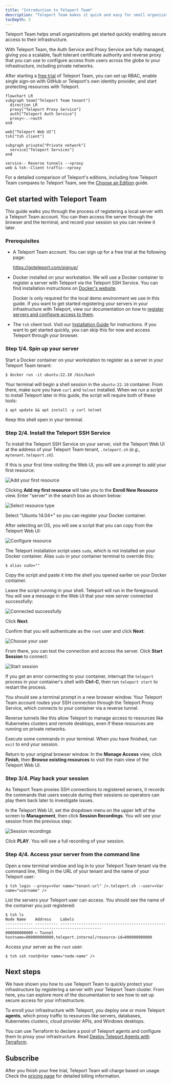 ```yaml
---
title: "Introduction to Teleport Team"
description: "Teleport Team makes it quick and easy for small organizations set up secure RBAC for their infrastructure."
tocDepth: 3
---
```


Teleport Team helps small organizations get started quickly enabling secure
access to their infrastructure. 

With Teleport Team, the Auth Service and Proxy Service are fully managed, giving
you a scalable, fault tolerant certificate authority and reverse proxy that you
can use to configure access from users across the globe to your infrastructure,
including private networks.

After starting a [free trial](https://goteleport.com/signup) of Teleport Team,
you can set up RBAC, enable single sign-on with GitHub or Teleport's own
identity provider, and start protecting resources with Teleport.

```mermaid
flowchart LR
subgraph team["Teleport Team tenant"]
  direction LR
  proxy["Teleport Proxy Service"]
  auth["Teleport Auth Service"]
  proxy<-.->auth
end

web["Teleport Web UI"]
tsh["tsh client"]

subgraph private["Private network"]
  service["Teleport Services"]
end 

service-- Reverse tunnels -->proxy
web & tsh--Client traffic-->proxy
```

<Notice type="tip">

For a detailed comparison of Teleport's editions, including how Teleport Team
compares to Teleport Team, see the [Choose an Edition](introduction.mdx) guide.

</Notice>

## Get started with Teleport Team

This guide walks you through the process of registering a local server with a
Teleport Team account. You can then access the server through the browser and
the terminal, and record your session so you can review it later.

### Prerequisites

- A Teleport Team account. You can sign up for a free trial at the following
  page:

  https://goteleport.com/signup/

- Docker installed on your workstation. We will use a Docker container to
  register a server with Teleport via the Teleport SSH Service. You can find
  installation instructions on [Docker's
  website](https://docs.docker.com/get-docker/).

  <Notice type="tip">

  Docker is only required for the local demo environment we use in this guide.
  If you want to get started registering your servers in your infrastructure
  with Teleport, view our documentation on how to [register servers and
  configure access to them](../server-access/introduction.mdx).

  </Notice>

- The `tsh` client tool. Visit our [Installation Guide](../installation.mdx)
  for instructions. If you want to get started quickly, you can skip this for
  now and access Teleport through your browser.

### Step 1/4. Spin up your server

Start a Docker container on your workstation to register as a server in your
Teleport Team tenant:

```code
$ docker run -it ubuntu:22.10 /bin/bash
```

Your terminal will begin a shell session in the `ubuntu:22.10` container. From
there, make sure you have `curl` and `telnet` installed. When we run a script to
install Teleport later in this guide, the script will require both of these
tools:

```code
$ apt update && apt install -y curl telnet
```

Keep this shell open in your terminal.

### Step 2/4. Install the Teleport SSH Service

To install the Teleport SSH Service on your server, visit the Teleport Web UI at
the address of your Teleport Team tenant, <Var name="tenant-url"/>`.teleport.sh`
(e.g., `mytenant.teleport.sh`). 

If this is your first time visiting the Web UI, you will see a prompt to add
your first resource: 

![Add your first
resource](../../img/cloud/getting-started/add-my-first-resource@2x.png)

Clicking **Add my first resource** will take you to the **Enroll New Resource**
view. Enter "server" in the search box as shown below:

![Select resource
type](../../img/cloud/getting-started/choose-resource@2x.png)

Select "Ubuntu 14.04+" so you can register your Docker container.

After selecting an OS, you will see a script that you can copy from the Teleport
Web UI:

![Configure resource](../../img/cloud/getting-started/paste-script@2x.png)

The Teleport installation script uses `sudo`, which is not installed on your
Docker container. Alias `sudo` in your container terminal to override this:

```code
$ alias sudo=""
```

Copy the script and paste it into the shell you opened earlier on your Docker
container.

Leave the script running in your shell. Teleport will run in the foreground. You
will see a message in the Web UI that your new server connected successfully:

![Connected
successfully](../../img/cloud/getting-started/successfully-connected@2x.png)

Click **Next**.

Confirm that you will authenticate as the `root` user and click **Next**:

![Choose your user](../../img/cloud/getting-started/set-up-access@2x.png)

From there, you can test the connection and access the server. Click **Start
Session** to connect:

![Start session](../../img/cloud/getting-started/test-connection@2x.png)

<Notice type="tip">

If you get an error connecting to your container, interrupt the `teleport`
process in your container's shell with **Ctrl-C**, then run `teleport start` to
restart the process.

</Notice>

You should see a terminal prompt in a new browser window. Your Teleport Team
account routes your SSH connection through the Teleport Proxy Service, which
connects to your container via a reverse tunnel. 

Reverse tunnels like this allow Teleport to manage access to resources like
Kubernetes clusters and remote desktops, even if these resources are running on
private networks.

Execute some commands in your terminal. When you have finished, run `exit` to
end your session.

Return to your original browser window. In the **Manage Access** view, click
**Finish**, then **Browse existing resources** to visit the main view of the
Teleport Web UI.

### Step 3/4. Play back your session

As Teleport Team proxies SSH connections to registered servers, it records the
commands that users execute during their sessions so operators can play them
back later to investigate issues.

In the Teleport Web UI, set the dropdown menu on the upper left of the screen to
**Management**, then click **Session Recordings**. You will see your session
from the previous step:

![Session
recordings](../../img/cloud/getting-started/session-recordings@2x.png)

Click **PLAY**. You will see a full recording of your session.

### Step 4/4. Access your server from the command line

Open a new terminal window and log in to your Teleport Team tenant
via the command line, filling in the URL of your tenant and the name of your
Teleport user:

```code
$ tsh login --proxy=<Var name="tenant-url" />.teleport.sh --user=<Var name="username" />
```

List the servers your Teleport user can access. You should see the name of the
container you just registered:

```code
$ tsh ls
Node Name    Address    Labels
------------ ---------- ----------------------------------------------------------------------------------------
000000000000 ⟵ Tunnel   hostname=000000000000,teleport.internal/resource-id=000000000000
```

Access your server as the `root` user:

```code
$ tsh ssh root@<Var name="node-name" />
```

## Next steps

We have shown you how to use Teleport Team to quickly protect your
infrastructure by registering a server with your Teleport Team cluster. From
here, you can explore more of the documentation to see how to set up secure
access for your infrastructure.

To enroll your infrastructure with Teleport, you deploy one or more Teleport
**agents**, which proxy traffic to resources like servers, databases, Kubernetes
clusters, cloud provider APIs, and Windows desktops.

You can use Terraform to declare a pool of Teleport agents and configure them to
proxy your infrastructure. Read [Deploy Teleport Agents with
Terraform](agents/deploy-agents-terraform.mdx).

## Subscribe

After you finish your free trial, Teleport Team will charge based on usage.
Check the [pricing page](https://goteleport.com/pricing/) for detailed
billing information.
